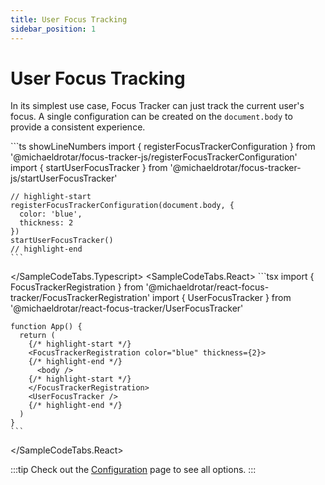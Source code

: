 ```yaml
---
title: User Focus Tracking
sidebar_position: 1
---
```



# User Focus Tracking

In its simplest use case, Focus Tracker can just track the current user's focus.
A single configuration can be created on the `document.body` to provide a consistent experience.

<SampleCodeTabs>
  <SampleCodeTabs.Typescript>
    ```ts showLineNumbers
    import { registerFocusTrackerConfiguration } from '@michaeldrotar/focus-tracker-js/registerFocusTrackerConfiguration'
    import { startUserFocusTracker } from '@michaeldrotar/focus-tracker-js/startUserFocusTracker'

    // highlight-start
    registerFocusTrackerConfiguration(document.body, {
      color: 'blue',
      thickness: 2
    })
    startUserFocusTracker()
    // highlight-end
    ```

  </SampleCodeTabs.Typescript>
  <SampleCodeTabs.React>
    ```tsx
    import { FocusTrackerRegistration } from '@michaeldrotar/react-focus-tracker/FocusTrackerRegistration'
    import { UserFocusTracker } from '@michaeldrotar/react-focus-tracker/UserFocusTracker'

    function App() {
      return (
        {/* highlight-start */}
        <FocusTrackerRegistration color="blue" thickness={2}>
        {/* highlight-end */}
          <body />
        {/* highlight-start */}
        </FocusTrackerRegistration>
        <UserFocusTracker />
        {/* highlight-end */}
      )
    }
    ```

  </SampleCodeTabs.React>
</SampleCodeTabs>

:::tip
Check out the [Configuration](../api/configuration) page to see all options.
:::

